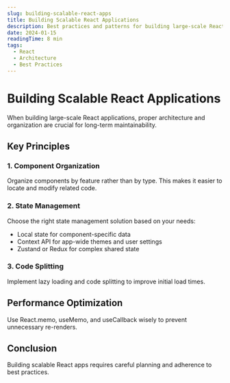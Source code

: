```yaml
---
slug: building-scalable-react-apps
title: Building Scalable React Applications
description: Best practices and patterns for building large-scale React applications that are maintainable and performant
date: 2024-01-15
readingTime: 8 min
tags:
  - React
  - Architecture
  - Best Practices
---
```


# Building Scalable React Applications

When building large-scale React applications, proper architecture and organization are crucial for long-term maintainability.

## Key Principles

### 1. Component Organization
Organize components by feature rather than by type. This makes it easier to locate and modify related code.

### 2. State Management
Choose the right state management solution based on your needs:
- Local state for component-specific data
- Context API for app-wide themes and user settings
- Zustand or Redux for complex shared state

### 3. Code Splitting
Implement lazy loading and code splitting to improve initial load times.

## Performance Optimization

Use React.memo, useMemo, and useCallback wisely to prevent unnecessary re-renders.

## Conclusion

Building scalable React apps requires careful planning and adherence to best practices.
